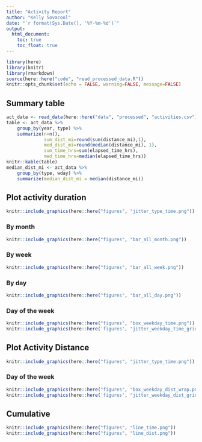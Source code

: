 ```yaml
---
title: "Activity Report"
author: "Kelly Sovacool"
date: "`r format(Sys.Date(), '%Y-%m-%d')`"
output:
  html_document:
    toc: true
    toc_float: true
---
```


```r
library(here)
library(knitr)
library(rmarkdown)
source(here::here("code", "read_processed_data.R"))
knitr::opts_chunk$set(echo = FALSE, warning=FALSE, message=FALSE)
```

## Summary table

```r
act_data <- read_data(here::here("data", "processed", "activities.csv"))
table <- act_data %>% 
    group_by(year, type) %>% 
    summarize(n=n(), 
              sum_dist_mi=round(sum(distance_mi),1), 
              med_dist_mi=round(median(distance_mi), 1),
              sum_time_hrs=sum(elapsed_time_hrs),
              med_time_hrs=median(elapsed_time_hrs))
knitr::kable(table)
median_dist_mi <- act_data %>% 
    group_by(type, wday) %>%
    summarize(median_dist_mi = median(distance_mi))
```

## Plot activity duration

```r
knitr::include_graphics(here::here("figures", "jitter_type_time.png"))
```

### By month

```r
knitr::include_graphics(here::here("figures", "bar_all_month.png"))
```

### By week

```r
knitr::include_graphics(here::here("figures", "bar_all_week.png"))
```

### By day

```r
knitr::include_graphics(here::here("figures", "bar_all_day.png"))
```

### Day of the week

```r
knitr::include_graphics(here::here("figures", "box_weekday_time.png"))
knitr::include_graphics(here::here('figures', "jitter_weekday_time_grid.png"))
```

## Plot Activity Distance

```r
knitr::include_graphics(here::here("figures", "jitter_type_time.png"))
```

### Day of the week
```r
knitr::include_graphics(here::here("figures", "box_weekday_dist_wrap.png"))
knitr::include_graphics(here::here('figures', "jitter_weekday_dist_grid.png"))
```

## Cumulative

```r
knitr::include_graphics(here::here("figures", "line_time.png"))
knitr::include_graphics(here::here("figures", "line_dist.png"))
```

